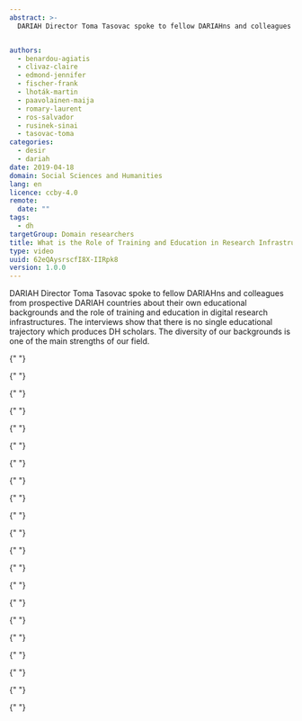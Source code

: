 ```yaml
---
abstract: >-
  DARIAH Director Toma Tasovac spoke to fellow DARIAHns and colleagues from prospective DARIAH countries about the role of training and education in digital research infrastructures.


authors:
  - benardou-agiatis
  - clivaz-claire
  - edmond-jennifer
  - fischer-frank
  - lhoták-martin
  - paavolainen-maija
  - romary-laurent
  - ros-salvador
  - rusinek-sinai
  - tasovac-toma
categories:
  - desir
  - dariah
date: 2019-04-18
domain: Social Sciences and Humanities
lang: en
licence: ccby-4.0
remote:
  date: ""
tags:
  - dh
targetGroup: Domain researchers
title: What is the Role of Training and Education in Research Infrastructures?
type: video
uuid: 62eQAysrscfI8X-IIRpk8
version: 1.0.0
---
```


DARIAH Director Toma Tasovac spoke to fellow DARIAHns and colleagues from prospective DARIAH countries about their own educational backgrounds and the role of training and education in digital research infrastructures. The interviews show that there is no single educational trajectory which produces DH scholars. The diversity of our backgrounds is one of the main strengths of our field.

<Grid columns="2">
  <Youtube
    id="OqYJNUmhJzw"
    caption="Laurent Romary (Former DARIAH Director)"
  />

{" "}

{" "}

{" "}

<Youtube id="iwz0uhEhtg4" caption="Jennifer Edmond (DARIAH Director)" />

{" "}

{" "}

{" "}

<Youtube id="soL0itkLYpk" caption="Frank Fischer (DARIAH Director)" />

{" "}

{" "}

{" "}

<Youtube id="GIw3VHJwu5Y" caption="Agiatis Bernardou (Head of DARIAH VCC2)" />

{" "}

{" "}

{" "}

<Youtube id="ksxIewK316E" caption="Sinai Rusinek (Israel)" />

{" "}

{" "}

{" "}

<Youtube id="RnGyt4uymv8" caption="Maija Paavolainen (Finland)" />

{" "}

{" "}

{" "}

<Youtube id="mI1yfjAkwrM" caption="Claire Clivaz (Switzerland)" />

{" "}

{" "}

{" "}

<Youtube id="UPGetssiNL0" caption="Martin Lhoták (Czech Republic)" />

  <Youtube
    id="1cv-Tx7fOO0"
    caption="Salvador Ros (Spain)"
  />
</Grid>
